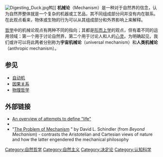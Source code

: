 {{expand|time=2014-10-17T09:10:24+00:00}}
{{no footnotes|time=2014-10-17T09:10:24+00:00}}
[[Image:Digesting_Duck.jpg|thumb]]鸭]]
'''机械论'''（Mechanism）是一种对于自然界的信念，认为自然界整体就是一个复杂的机器或工艺品，其不同组成部分间并没有内在联系。在此观点看来，物体或生物的行为可以从其组成部分和外界影响上来解释。

[[哲学|哲学]]中的机械论观点有两种不同的指向；其都是[[形而上学|形而上学]]的观点，但有着不同的运用领域：第一个用于讨论自然界，第二个用于讨论人和人的[[心灵|心灵]]。为明确起见，我们或许可以将此两者分别称为'''宇宙机械论'''（universal mechanism）和'''人类机械论'''（anthropic mechanism）。

==参见==
*[[自动机|自动机]]
*[[因果关系|因果关系]]
*[[物理哲学|物理哲学]]

==外部链接==
* [http://www.angelfire.com/linux/vjtorley/chapter1finala.html An overview of attempts to define "life"] {{Wayback|url=http://www.angelfire.com/linux/vjtorley/chapter1finala.html |date=20210316185814 }}
* {{CathEncy|wstitle=Mechanism}}
* "[http://www.columbia.edu/cu/augustine/arch/mechanism.htm The Problem of Mechanism] {{Wayback|url=http://www.columbia.edu/cu/augustine/arch/mechanism.htm |date=20100530154008 }}" by David L. Schindler (from ''Beyond Mechanism'') - contrasts the Aristotelian and Cartesian views of nature and how the latter engendered the mechanical philosophy

[[Category:自然哲学|Category:自然哲学]]
[[Category:自然主义|Category:自然主义]]
[[Category:决定论|Category:决定论]]
[[Category:认知科学|Category:认知科学]]